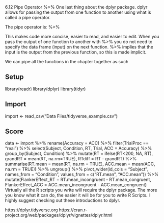 6.12 Pipe Operator %>%
One last thing about the dplyr package. dplyr allows for passing the output from one function to another using what is called a pipe operator.

The pipe operator is: %>%

This makes code more concise, easier to read, and easier to edit. When you pass the output of one function to another with %>% you do not need to specify the data frame (input) on the next function. %>% implies that the input is the output from the previous function, so this is made implicit.

We can pipe all the functions in the chapter together as such

## Setup
library(readr)
library(dplyr)
library(tidyr)

## Import
import <- read_csv("Data Files/tidyverse_example.csv")

## Score
data <- import %>%
  rename(Accuracy = ACC) %>%
  filter(TrialProc == "real") %>%
  select(Subject, Condition, RT, Trial, ACC = Accuracy) %>%
  group_by(Subject, Condition) %>%
  mutate(RT = ifelse(RT<200, NA, RT),
         grandRT = mean(RT, na.rm=TRUE),
         RTdiff = RT - grandRT) %>%
  summarise(RT.mean = mean(RT, na.rm = TRUE),
            ACC.mean = mean(ACC, na.rm = TRUE)) %>%
  ungroup() %>%
  pivot_wider(id_cols = "Subject",
              names_from = "Condition", 
              values_from = c("RT.mean", "ACC.mean")) %>%
  mutate(FlankerEffect_RT = RT.mean_incongruent - RT.mean_congruent,
         FlankerEffect_ACC = ACC.mean_incongruent - ACC.mean_congruent)
Virtually all the R scripts you write will require the dplyr package. The more you know what it can do, the easier it will be for you to write R Scripts. I highly suggest checking out these introductions to dplyr.

https://dplyr.tidyverse.org https://cran.r-project.org/web/packages/dplyr/vignettes/dplyr.html

